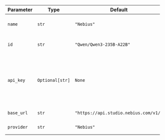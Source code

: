 | Parameter      | Type            | Default                                  | Description                                                                                       |
| -------------- | --------------- | ---------------------------------------- | ------------------------------------------------------------------------------------------------- |
| `name`         | `str`           | `"Nebius"`                               | The name of this chat model instance.                                                             |
| `id`           | `str`           | `"Qwen/Qwen3-235B-A22B"`    | The id of the Nebius model to use.                                                              |
| `api_key`      | `Optional[str]` | `None`                                   | The API key to authorize requests to Nebius AI Studio. Defaults to environment variable NEBIUS_API_KEY. |
| `base_url`     | `str`           | `"https://api.studio.nebius.com/v1/"`    | The base URL for API requests.                                                                    |
| `provider`     | `str`           | `"Nebius"`                               | The provider of the model.                                                                        |
